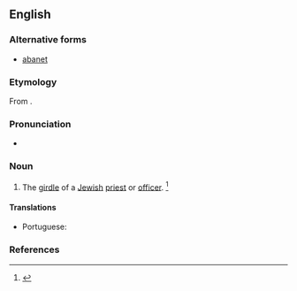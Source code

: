 ==English==

===Alternative forms===
* [[abanet]]

===Etymology===
From {{etyl|he|en}} {{term|avnet|אבנט|girdle, belt|lang=he}}.

===Pronunciation===
* {{a|US}} {{IPA|/ˈæb.nət/|lang=en}}

===Noun===
{{en-noun}}

# The [[girdle]] of a [[Jewish]] [[priest]] or [[officer]]. {{defdate|First attested in the early 18<sup>th</sup> century.}}<ref>{{R:SOED5|page=6}}</ref>

====Translations====
{{trans-top|girdle of a Jewish priest or officer}}
* Portuguese: {{t|pt|abanete|m}}
{{trans-mid}}
{{trans-bottom}}

===References===
<references/>